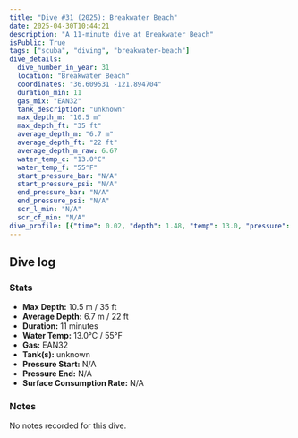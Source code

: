 ```yaml
---
title: "Dive #31 (2025): Breakwater Beach"
date: 2025-04-30T10:44:21
description: "A 11-minute dive at Breakwater Beach"
isPublic: True
tags: ["scuba", "diving", "breakwater-beach"]
dive_details:
  dive_number_in_year: 31
  location: "Breakwater Beach"
  coordinates: "36.609531 -121.894704"
  duration_min: 11
  gas_mix: "EAN32"
  tank_description: "unknown"
  max_depth_m: "10.5 m"
  max_depth_ft: "35 ft"
  average_depth_m: "6.7 m"
  average_depth_ft: "22 ft"
  average_depth_m_raw: 6.67
  water_temp_c: "13.0°C"
  water_temp_f: "55°F"
  start_pressure_bar: "N/A"
  start_pressure_psi: "N/A"
  end_pressure_bar: "N/A"
  end_pressure_psi: "N/A"
  scr_l_min: "N/A"
  scr_cf_min: "N/A"
dive_profile: [{"time": 0.02, "depth": 1.48, "temp": 13.0, "pressure": null}, {"time": 0.03, "depth": 1.61, "temp": 13.0, "pressure": null}, {"time": 0.05, "depth": 1.81, "temp": 13.0, "pressure": null}, {"time": 0.07, "depth": 2.04, "temp": 13.0, "pressure": null}, {"time": 0.08, "depth": 2.27, "temp": 13.0, "pressure": null}, {"time": 0.1, "depth": 2.45, "temp": 13.0, "pressure": null}, {"time": 0.12, "depth": 2.57, "temp": 13.0, "pressure": null}, {"time": 0.15, "depth": 2.68, "temp": 13.0, "pressure": null}, {"time": 0.17, "depth": 2.86, "temp": 13.0, "pressure": null}, {"time": 0.18, "depth": 2.98, "temp": 13.0, "pressure": null}, {"time": 0.22, "depth": 3.09, "temp": 13.0, "pressure": null}, {"time": 0.23, "depth": 3.29, "temp": 13.0, "pressure": null}, {"time": 0.65, "depth": 3.48, "temp": 13.0, "pressure": null}, {"time": 0.68, "depth": 3.66, "temp": 13.0, "pressure": null}, {"time": 0.73, "depth": 3.77, "temp": 13.0, "pressure": null}, {"time": 0.75, "depth": 3.9, "temp": 13.0, "pressure": null}, {"time": 0.77, "depth": 4.03, "temp": 13.0, "pressure": null}, {"time": 0.78, "depth": 4.21, "temp": 13.0, "pressure": null}, {"time": 0.8, "depth": 4.33, "temp": 13.0, "pressure": null}, {"time": 0.82, "depth": 4.45, "temp": 13.0, "pressure": null}, {"time": 0.83, "depth": 4.58, "temp": 13.0, "pressure": null}, {"time": 0.85, "depth": 4.73, "temp": 13.0, "pressure": null}, {"time": 0.88, "depth": 4.98, "temp": 13.0, "pressure": null}, {"time": 0.9, "depth": 5.2, "temp": 13.0, "pressure": null}, {"time": 0.93, "depth": 5.38, "temp": 13.0, "pressure": null}, {"time": 0.95, "depth": 5.5, "temp": 13.0, "pressure": null}, {"time": 0.97, "depth": 5.61, "temp": 13.0, "pressure": null}, {"time": 1.02, "depth": 5.75, "temp": 13.0, "pressure": null}, {"time": 1.05, "depth": 5.86, "temp": 13.0, "pressure": null}, {"time": 1.07, "depth": 5.96, "temp": 13.0, "pressure": null}, {"time": 1.08, "depth": 6.08, "temp": 13.0, "pressure": null}, {"time": 1.12, "depth": 6.19, "temp": 13.0, "pressure": null}, {"time": 1.22, "depth": 6.42, "temp": 13.0, "pressure": null}, {"time": 1.23, "depth": 6.53, "temp": 13.0, "pressure": null}, {"time": 1.33, "depth": 6.67, "temp": 13.0, "pressure": null}, {"time": 1.35, "depth": 6.83, "temp": 13.0, "pressure": null}, {"time": 1.37, "depth": 7.06, "temp": 13.0, "pressure": null}, {"time": 1.38, "depth": 7.17, "temp": 13.0, "pressure": null}, {"time": 1.42, "depth": 7.29, "temp": 13.0, "pressure": null}, {"time": 1.45, "depth": 7.53, "temp": 13.0, "pressure": null}, {"time": 1.52, "depth": 7.35, "temp": 13.0, "pressure": null}, {"time": 1.55, "depth": 7.04, "temp": 13.0, "pressure": null}, {"time": 1.57, "depth": 7.15, "temp": 13.0, "pressure": null}, {"time": 1.6, "depth": 7.26, "temp": 13.0, "pressure": null}, {"time": 1.63, "depth": 7.42, "temp": 13.0, "pressure": null}, {"time": 1.65, "depth": 7.55, "temp": 13.0, "pressure": null}, {"time": 1.72, "depth": 7.7, "temp": 13.0, "pressure": null}, {"time": 1.73, "depth": 7.82, "temp": 13.0, "pressure": null}, {"time": 1.77, "depth": 8.0, "temp": 13.0, "pressure": null}, {"time": 1.78, "depth": 8.2, "temp": 13.0, "pressure": null}, {"time": 1.8, "depth": 8.49, "temp": 13.0, "pressure": null}, {"time": 1.82, "depth": 8.71, "temp": 13.0, "pressure": null}, {"time": 1.83, "depth": 8.95, "temp": 13.0, "pressure": null}, {"time": 1.85, "depth": 9.26, "temp": 13.0, "pressure": null}, {"time": 1.87, "depth": 9.42, "temp": 13.0, "pressure": null}, {"time": 1.88, "depth": 9.68, "temp": 13.0, "pressure": null}, {"time": 1.95, "depth": 9.81, "temp": 13.0, "pressure": null}, {"time": 1.98, "depth": 9.99, "temp": 13.0, "pressure": null}, {"time": 2.0, "depth": 10.1, "temp": 13.0, "pressure": null}, {"time": 2.07, "depth": 9.94, "temp": 13.0, "pressure": null}, {"time": 2.2, "depth": 9.81, "temp": 13.0, "pressure": null}, {"time": 2.27, "depth": 9.97, "temp": 13.0, "pressure": null}, {"time": 2.3, "depth": 10.04, "temp": 13.0, "pressure": null}, {"time": 2.32, "depth": 10.13, "temp": 13.0, "pressure": null}, {"time": 2.37, "depth": 10.03, "temp": 13.0, "pressure": null}, {"time": 2.42, "depth": 10.19, "temp": 13.0, "pressure": null}, {"time": 2.48, "depth": 9.99, "temp": 13.0, "pressure": null}, {"time": 2.6, "depth": 9.89, "temp": 13.0, "pressure": null}, {"time": 2.7, "depth": 10.13, "temp": 13.0, "pressure": null}, {"time": 2.72, "depth": 10.25, "temp": 13.0, "pressure": null}, {"time": 2.77, "depth": 10.13, "temp": 13.0, "pressure": null}, {"time": 3.02, "depth": 10.26, "temp": 13.0, "pressure": null}, {"time": 3.07, "depth": 10.14, "temp": 13.0, "pressure": null}, {"time": 3.12, "depth": 10.4, "temp": 13.0, "pressure": null}, {"time": 3.28, "depth": 10.22, "temp": 13.0, "pressure": null}, {"time": 3.3, "depth": 10.11, "temp": 13.0, "pressure": null}, {"time": 3.33, "depth": 10.25, "temp": 13.0, "pressure": null}, {"time": 3.45, "depth": 10.4, "temp": 13.0, "pressure": null}, {"time": 3.48, "depth": 10.52, "temp": 13.0, "pressure": null}, {"time": 3.55, "depth": 10.34, "temp": 13.0, "pressure": null}, {"time": 3.58, "depth": 10.22, "temp": 13.0, "pressure": null}, {"time": 3.62, "depth": 10.44, "temp": 13.0, "pressure": null}, {"time": 3.68, "depth": 10.31, "temp": 13.0, "pressure": null}, {"time": 3.72, "depth": 10.2, "temp": 13.0, "pressure": null}, {"time": 3.75, "depth": 10.35, "temp": 13.0, "pressure": null}, {"time": 3.8, "depth": 10.24, "temp": 13.0, "pressure": null}, {"time": 3.83, "depth": 10.13, "temp": 13.0, "pressure": null}, {"time": 3.88, "depth": 10.29, "temp": 13.0, "pressure": null}, {"time": 4.02, "depth": 10.18, "temp": 13.0, "pressure": null}, {"time": 4.08, "depth": 10.29, "temp": 13.0, "pressure": null}, {"time": 4.12, "depth": 10.16, "temp": 13.0, "pressure": null}, {"time": 4.17, "depth": 10.28, "temp": 13.0, "pressure": null}, {"time": 4.18, "depth": 10.39, "temp": 13.0, "pressure": null}, {"time": 4.25, "depth": 10.22, "temp": 13.0, "pressure": null}, {"time": 4.3, "depth": 10.38, "temp": 13.0, "pressure": null}, {"time": 4.35, "depth": 10.22, "temp": 13.0, "pressure": null}, {"time": 4.38, "depth": 10.04, "temp": 13.0, "pressure": null}, {"time": 4.43, "depth": 10.24, "temp": 13.0, "pressure": null}, {"time": 4.63, "depth": 10.09, "temp": 13.0, "pressure": null}, {"time": 4.67, "depth": 10.23, "temp": 13.0, "pressure": null}, {"time": 4.78, "depth": 10.36, "temp": 13.0, "pressure": null}, {"time": 4.95, "depth": 10.21, "temp": 13.0, "pressure": null}, {"time": 4.98, "depth": 10.34, "temp": 13.0, "pressure": null}, {"time": 5.03, "depth": 10.16, "temp": 13.0, "pressure": null}, {"time": 5.05, "depth": 10.28, "temp": 13.0, "pressure": null}, {"time": 5.08, "depth": 10.06, "temp": 13.0, "pressure": null}, {"time": 5.13, "depth": 10.16, "temp": 13.0, "pressure": null}, {"time": 5.25, "depth": 10.03, "temp": 13.0, "pressure": null}, {"time": 5.28, "depth": 9.9, "temp": 13.0, "pressure": null}, {"time": 5.33, "depth": 10.02, "temp": 13.0, "pressure": null}, {"time": 5.35, "depth": 9.84, "temp": 13.0, "pressure": null}, {"time": 5.4, "depth": 10.0, "temp": 13.0, "pressure": null}, {"time": 5.48, "depth": 9.89, "temp": 13.0, "pressure": null}, {"time": 5.52, "depth": 9.99, "temp": 13.0, "pressure": null}, {"time": 5.53, "depth": 10.19, "temp": 13.0, "pressure": null}, {"time": 5.77, "depth": 10.04, "temp": 13.0, "pressure": null}, {"time": 5.78, "depth": 9.91, "temp": 13.0, "pressure": null}, {"time": 5.87, "depth": 9.77, "temp": 13.0, "pressure": null}, {"time": 5.9, "depth": 9.64, "temp": 13.0, "pressure": null}, {"time": 5.97, "depth": 9.85, "temp": 13.0, "pressure": null}, {"time": 6.0, "depth": 9.97, "temp": 13.0, "pressure": null}, {"time": 6.1, "depth": 9.85, "temp": 13.0, "pressure": null}, {"time": 6.12, "depth": 9.95, "temp": 13.0, "pressure": null}, {"time": 6.22, "depth": 9.82, "temp": 13.0, "pressure": null}, {"time": 6.32, "depth": 9.98, "temp": 13.0, "pressure": null}, {"time": 6.35, "depth": 9.85, "temp": 13.0, "pressure": null}, {"time": 6.38, "depth": 9.74, "temp": 13.0, "pressure": null}, {"time": 6.43, "depth": 9.85, "temp": 13.0, "pressure": null}, {"time": 6.47, "depth": 9.75, "temp": 13.0, "pressure": null}, {"time": 6.58, "depth": 9.62, "temp": 13.0, "pressure": null}, {"time": 6.6, "depth": 9.5, "temp": 13.0, "pressure": null}, {"time": 6.63, "depth": 9.33, "temp": 13.0, "pressure": null}, {"time": 6.72, "depth": 9.22, "temp": 13.0, "pressure": null}, {"time": 6.8, "depth": 9.08, "temp": 13.0, "pressure": null}, {"time": 6.87, "depth": 9.2, "temp": 13.0, "pressure": null}, {"time": 6.92, "depth": 9.37, "temp": 13.0, "pressure": null}, {"time": 7.0, "depth": 9.24, "temp": 13.0, "pressure": null}, {"time": 7.1, "depth": 9.13, "temp": 13.0, "pressure": null}, {"time": 7.13, "depth": 8.97, "temp": 13.0, "pressure": null}, {"time": 7.23, "depth": 8.81, "temp": 13.0, "pressure": null}, {"time": 7.32, "depth": 8.67, "temp": 13.0, "pressure": null}, {"time": 7.33, "depth": 8.55, "temp": 13.0, "pressure": null}, {"time": 7.42, "depth": 8.66, "temp": 13.0, "pressure": null}, {"time": 7.45, "depth": 8.44, "temp": 13.0, "pressure": null}, {"time": 7.47, "depth": 8.28, "temp": 13.0, "pressure": null}, {"time": 7.48, "depth": 8.16, "temp": 13.0, "pressure": null}, {"time": 7.53, "depth": 8.29, "temp": 13.0, "pressure": null}, {"time": 7.58, "depth": 8.18, "temp": 13.0, "pressure": null}, {"time": 7.6, "depth": 8.08, "temp": 13.0, "pressure": null}, {"time": 7.62, "depth": 7.95, "temp": 13.0, "pressure": null}, {"time": 7.7, "depth": 8.09, "temp": 13.0, "pressure": null}, {"time": 7.73, "depth": 7.96, "temp": 13.0, "pressure": null}, {"time": 7.77, "depth": 7.78, "temp": 13.0, "pressure": null}, {"time": 7.8, "depth": 7.59, "temp": 13.0, "pressure": null}, {"time": 7.83, "depth": 7.47, "temp": 13.0, "pressure": null}, {"time": 7.85, "depth": 7.34, "temp": 13.0, "pressure": null}, {"time": 7.88, "depth": 7.24, "temp": 13.0, "pressure": null}, {"time": 7.92, "depth": 7.03, "temp": 13.0, "pressure": null}, {"time": 7.97, "depth": 6.87, "temp": 13.0, "pressure": null}, {"time": 8.0, "depth": 6.74, "temp": 13.0, "pressure": null}, {"time": 8.02, "depth": 6.62, "temp": 13.0, "pressure": null}, {"time": 8.08, "depth": 6.47, "temp": 13.0, "pressure": null}, {"time": 8.1, "depth": 6.34, "temp": 13.0, "pressure": null}, {"time": 8.12, "depth": 6.21, "temp": 13.0, "pressure": null}, {"time": 8.17, "depth": 6.09, "temp": 13.0, "pressure": null}, {"time": 8.23, "depth": 5.98, "temp": 13.0, "pressure": null}, {"time": 8.27, "depth": 5.88, "temp": 13.0, "pressure": null}, {"time": 8.33, "depth": 6.05, "temp": 13.0, "pressure": null}, {"time": 8.5, "depth": 6.17, "temp": 13.0, "pressure": null}, {"time": 8.55, "depth": 5.97, "temp": 13.0, "pressure": null}, {"time": 8.6, "depth": 5.85, "temp": 13.0, "pressure": null}, {"time": 8.63, "depth": 5.98, "temp": 13.0, "pressure": null}, {"time": 8.65, "depth": 6.09, "temp": 13.0, "pressure": null}, {"time": 8.75, "depth": 6.21, "temp": 13.0, "pressure": null}, {"time": 8.82, "depth": 6.06, "temp": 13.0, "pressure": null}, {"time": 8.87, "depth": 6.18, "temp": 13.0, "pressure": null}, {"time": 8.95, "depth": 6.05, "temp": 13.0, "pressure": null}, {"time": 9.0, "depth": 5.91, "temp": 13.0, "pressure": null}, {"time": 9.02, "depth": 5.8, "temp": 13.0, "pressure": null}, {"time": 9.03, "depth": 5.59, "temp": 13.0, "pressure": null}, {"time": 9.07, "depth": 5.48, "temp": 13.0, "pressure": null}, {"time": 9.15, "depth": 5.36, "temp": 13.0, "pressure": null}, {"time": 9.17, "depth": 5.24, "temp": 13.0, "pressure": null}, {"time": 9.18, "depth": 5.06, "temp": 13.0, "pressure": null}, {"time": 9.22, "depth": 4.95, "temp": 13.0, "pressure": null}, {"time": 9.3, "depth": 4.77, "temp": 13.0, "pressure": null}, {"time": 9.33, "depth": 4.62, "temp": 13.0, "pressure": null}, {"time": 9.38, "depth": 4.52, "temp": 13.0, "pressure": null}, {"time": 9.42, "depth": 4.4, "temp": 13.0, "pressure": null}, {"time": 9.43, "depth": 4.28, "temp": 13.0, "pressure": null}, {"time": 9.47, "depth": 4.15, "temp": 13.0, "pressure": null}, {"time": 9.57, "depth": 3.92, "temp": 13.0, "pressure": null}, {"time": 9.58, "depth": 3.8, "temp": 13.0, "pressure": null}, {"time": 9.62, "depth": 3.7, "temp": 13.0, "pressure": null}, {"time": 9.7, "depth": 3.52, "temp": 13.0, "pressure": null}, {"time": 9.73, "depth": 3.26, "temp": 13.0, "pressure": null}, {"time": 9.77, "depth": 3.12, "temp": 13.0, "pressure": null}, {"time": 9.82, "depth": 3.25, "temp": 13.0, "pressure": null}, {"time": 9.98, "depth": 3.37, "temp": 13.0, "pressure": null}, {"time": 10.02, "depth": 3.5, "temp": 13.0, "pressure": null}, {"time": 10.05, "depth": 3.34, "temp": 13.0, "pressure": null}, {"time": 10.08, "depth": 3.21, "temp": 13.0, "pressure": null}, {"time": 10.18, "depth": 2.98, "temp": 13.0, "pressure": null}, {"time": 10.2, "depth": 2.88, "temp": 13.0, "pressure": null}, {"time": 10.3, "depth": 3.0, "temp": 13.0, "pressure": null}, {"time": 10.43, "depth": 2.74, "temp": 13.0, "pressure": null}, {"time": 10.48, "depth": 2.63, "temp": 13.0, "pressure": null}, {"time": 10.52, "depth": 2.74, "temp": 13.0, "pressure": null}, {"time": 10.55, "depth": 2.86, "temp": 13.0, "pressure": null}, {"time": 10.58, "depth": 2.76, "temp": 13.0, "pressure": null}, {"time": 10.68, "depth": 2.62, "temp": 13.0, "pressure": null}, {"time": 10.73, "depth": 2.48, "temp": 13.0, "pressure": null}, {"time": 10.75, "depth": 2.32, "temp": 13.0, "pressure": null}, {"time": 10.82, "depth": 2.15, "temp": 13.0, "pressure": null}, {"time": 10.83, "depth": 2.06, "temp": 13.0, "pressure": null}, {"time": 10.87, "depth": 1.89, "temp": 13.0, "pressure": null}, {"time": 10.9, "depth": 1.72, "temp": 13.0, "pressure": null}, {"time": 10.93, "depth": 1.56, "temp": 13.0, "pressure": null}, {"time": 10.95, "depth": 1.44, "temp": 13.0, "pressure": null}, {"time": 10.97, "depth": 1.34, "temp": 13.0, "pressure": null}, {"time": 10.98, "depth": 1.2, "temp": 13.0, "pressure": null}, {"time": 0.02, "depth": 0.0, "temp": 13.0, "pressure": null}]
---
```



## Dive log

<DiveChart frontmatter={frontmatter} />

### Stats
- **Max Depth:** 10.5 m / 35 ft
- **Average Depth:** 6.7 m / 22 ft
- **Duration:** 11 minutes
- **Water Temp:** 13.0°C / 55°F
- **Gas:** EAN32
- **Tank(s):** unknown
- **Pressure Start:** N/A
- **Pressure End:** N/A
- **Surface Consumption Rate:** N/A

### Notes
No notes recorded for this dive.
